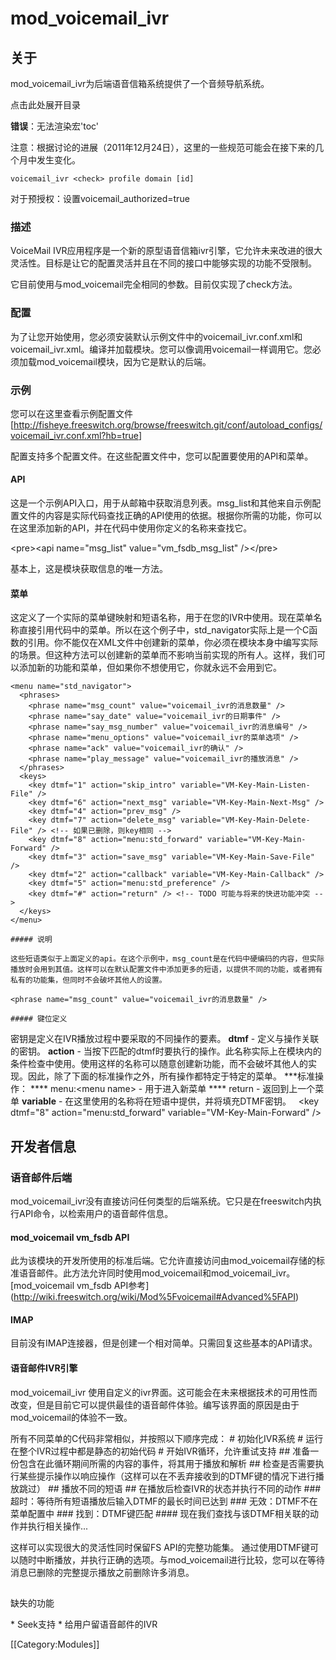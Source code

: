 # mod_voicemail_ivr

## 关于

mod_voicemail_ivr为后端语音信箱系统提供了一个音频导航系统。

点击此处展开目录

**错误**：无法渲染宏'toc'

注意：根据讨论的进展（2011年12月24日），这里的一些规范可能会在接下来的几个月中发生变化。

`voicemail_ivr <check> profile domain [id]`

对于预授权：设置voicemail_authorized=true

### 描述

VoiceMail IVR应用程序是一个新的原型语音信箱ivr引擎，它允许未来改进的很大灵活性。目标是让它的配置灵活并且在不同的接口中能够实现的功能不受限制。

它目前使用与mod_voicemail完全相同的参数。目前仅实现了check方法。

### 配置

为了让您开始使用，您必须安装默认示例文件中的voicemail_ivr.conf.xml和voicemail_ivr.xml。编译并加载模块。您可以像调用voicemail一样调用它。您必须加载mod_voicemail模块，因为它是默认的后端。

### 示例

您可以在这里查看示例配置文件[<http://fisheye.freeswitch.org/browse/freeswitch.git/conf/autoload_configs/voicemail_ivr.conf.xml?hb=true>]

配置支持多个配置文件。在这些配置文件中，您可以配置要使用的API和菜单。

#### API

这是一个示例API入口，用于从邮箱中获取消息列表。msg\_list和其他来自示例配置文件的内容是实际代码查找正确的API使用的依据。根据你所需的功能，你可以在这里添加新的API，并在代码中使用你定义的名称来查找它。

&lt;pre>&lt;api name="msg\_list" value="vm\_fsdb\_msg\_list" />&lt;/pre>

基本上，这是模块获取信息的唯一方法。

#### 菜单

这定义了一个实际的菜单键映射和短语名称，用于在您的IVR中使用。现在菜单名称直接引用代码中的菜单。所以在这个例子中，std\_navigator实际上是一个C函数的引用。你不能仅在XML文件中创建新的菜单，你必须在模块本身中编写实际的场景。但这种方法可以创建新的菜单而不影响当前实现的所有人。这样，我们可以添加新的功能和菜单，但如果你不想使用它，你就永远不会用到它。

```
<menu name="std_navigator">
  <phrases>
    <phrase name="msg_count" value="voicemail_ivr的消息数量" />
    <phrase name="say_date" value="voicemail_ivr的日期事件" />
    <phrase name="say_msg_number" value="voicemail_ivr的消息编号" />
    <phrase name="menu_options" value="voicemail_ivr的菜单选项" />
    <phrase name="ack" value="voicemail_ivr的确认" />
    <phrase name="play_message" value="voicemail_ivr的播放消息" />
  </phrases>
  <keys>
    <key dtmf="1" action="skip_intro" variable="VM-Key-Main-Listen-File" />
    <key dtmf="6" action="next_msg" variable="VM-Key-Main-Next-Msg" />
    <key dtmf="4" action="prev_msg" />
    <key dtmf="7" action="delete_msg" variable="VM-Key-Main-Delete-File" /> <!-- 如果已删除，则key相同 -->
    <key dtmf="8" action="menu:std_forward" variable="VM-Key-Main-Forward" />
    <key dtmf="3" action="save_msg" variable="VM-Key-Main-Save-File" />
    <key dtmf="2" action="callback" variable="VM-Key-Main-Callback" />
    <key dtmf="5" action="menu:std_preference" />
    <key dtmf="#" action="return" /> <!-- TODO 可能与将来的快进功能冲突 -->
  </keys>
</menu>

##### 说明

这些短语类似于上面定义的api。在这个示例中，msg_count是在代码中硬编码的内容，但实际播放时会用到其值。这样可以在默认配置文件中添加更多的短语，以提供不同的功能，或者拥有私有的功能集，但同时不会破坏其他人的设置。

<phrase name="msg_count" value="voicemail_ivr的消息数量" />

##### 键位定义
```

密钥是定义在IVR播放过程中要采取的不同操作的要素。
**dtmf** - 定义与操作关联的密钥。
**action** - 当按下匹配的dtmf时要执行的操作。此名称实际上在模块内的条件检查中使用。使用这样的名称可以随意创建新功能，而不会破坏其他人的实现。因此，除了下面的标准操作之外，所有操作都特定于特定的菜单。
***标准操作：
**** menu:&lt;menu name> - 用于进入新菜单
**** return - 返回到上一个菜单
**variable** - 在这里使用的名称将在短语中提供，并将填充DTMF密钥。
 
&lt;key dtmf="8" action="menu:std_forward" variable="VM-Key-Main-Forward" />

## 开发者信息

### 语音邮件后端

mod_voicemail_ivr没有直接访问任何类型的后端系统。它只是在freeswitch内执行API命令，以检索用户的语音邮件信息。

#### mod_voicemail vm_fsdb API 

  
此为该模块的开发所使用的标准后端。它允许直接访问由mod_voicemail存储的标准语音邮件。此方法允许同时使用mod_voicemail和mod_voicemail_ivr。
\[mod_voicemail vm_fsdb API参考](http://wiki.freeswitch.org/wiki/Mod%5Fvoicemail#Advanced%5FAPI)

#### IMAP

目前没有IMAP连接器，但是创建一个相对简单。只需回复这些基本的API请求。

#### 语音邮件IVR引擎

mod\_voicemail\_ivr 使用自定义的ivr界面。这可能会在未来根据技术的可用性而改变，但是目前它可以提供最佳的语音邮件体验。编写该界面的原因是由于mod\_voicemail的体验不一致。

所有不同菜单的C代码非常相似，并按照以下顺序完成：
\# 初始化IVR系统
\# 运行在整个IVR过程中都是静态的初始代码
\# 开始IVR循环，允许重试支持
\## 准备一份包含在此循环期间所需的内容的事件，将其用于播放和解析
\## 检查是否需要执行某些提示操作以响应操作（这样可以在不丢弃接收到的DTMF键的情况下进行播放跳过）
\## 播放不同的短语
\## 在播放后检查IVR的状态并执行不同的动作
\### 超时：等待所有短语播放后输入DTMF的最长时间已达到
\### 无效：DTMF不在菜单配置中
\### 找到：DTMF键匹配
\#### 现在我们查找与该DTMF相关联的动作并执行相关操作...

这样可以实现很大的灵活性同时保留FS API的完整功能集。
通过使用DTMF键可以随时中断播放，并执行正确的选项。与mod\_voicemail进行比较，您可以在等待消息已删除的完整提示播放之前删除许多消息。

##   
缺失的功能

\* Seek支持
\* 给用户留语音邮件的IVR

\[\[Category:Modules\]\]
